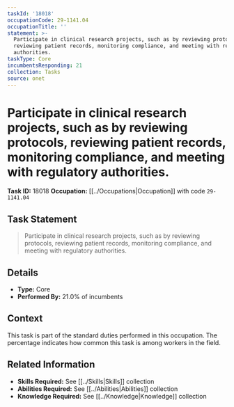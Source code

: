 ```yaml
---
taskId: '18018'
occupationCode: 29-1141.04
occupationTitle: ''
statement: >-
  Participate in clinical research projects, such as by reviewing protocols,
  reviewing patient records, monitoring compliance, and meeting with regulatory
  authorities.
taskType: Core
incumbentsResponding: 21
collection: Tasks
source: onet
---
```

# Participate in clinical research projects, such as by reviewing protocols, reviewing patient records, monitoring compliance, and meeting with regulatory authorities.

**Task ID:** 18018
**Occupation:** [[../Occupations|Occupation]] with code `29-1141.04`

## Task Statement

> Participate in clinical research projects, such as by reviewing protocols, reviewing patient records, monitoring compliance, and meeting with regulatory authorities.

## Details

- **Type:** Core
- **Performed By:** 21.0% of incumbents

## Context

This task is part of the standard duties performed in this occupation. The percentage indicates how common this task is among workers in the field.

## Related Information

- **Skills Required:** See [[../Skills|Skills]] collection
- **Abilities Required:** See [[../Abilities|Abilities]] collection
- **Knowledge Required:** See [[../Knowledge|Knowledge]] collection
